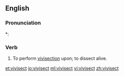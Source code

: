 ==English==

===Pronunciation===
*: {{rhymes|ɛkt}}

===Verb===
{{en-verb}}

# To perform [[vivisection]] upon; to dissect alive.

[[et:vivisect]]
[[io:vivisect]]
[[ml:vivisect]]
[[vi:vivisect]]
[[zh:vivisect]]